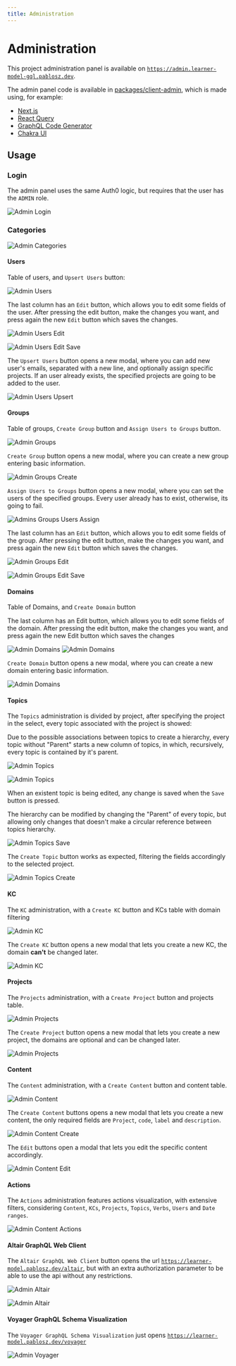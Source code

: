 ```yaml
---
title: Administration
---
```


# Administration

This project administration panel is available on [`https://admin.learner-model-gql.pablosz.dev`](https://admin.learner-model-gql.pablosz.dev).

The admin panel code is available in [packages/client-admin](https://github.com/PabloSzx/learner-model-gql/tree/main/packages/client-admin), which is made using, for example:

- [Next.js](https://nextjs.org/)
- [React Query](https://react-query.tanstack.com/)
- [GraphQL Code Generator](https://www.graphql-code-generator.com/)
- [Chakra UI](https://chakra-ui.com/)

## Usage

### Login

The admin panel uses the same Auth0 logic, but requires that the user has the `ADMIN` role.

![Admin Login](/admin-1.png)

### Categories

![Admin Categories](/admin-2.png)

#### Users

Table of users, and `Upsert Users` button:

![Admin Users](/admin-3.png)

The last column has an `Edit` button, which allows you to edit some fields of the user. After pressing the edit button, make the changes you want, and press again the new `Edit` button which saves the changes.

![Admin Users Edit](/admin-4.png)

![Admin Users Edit Save](/admin-5.png)

The `Upsert Users` button opens a new modal, where you can add new user's emails, separated with a new line, and optionally assign specific projects. If an user already exists, the specified projects are going to be added to the user.

![Admin Users Upsert](/admin-6.png)

#### Groups

Table of groups, `Create Group` button and `Assign Users to Groups` button.

![Admin Groups](/admin-7.png)

`Create Group` button opens a new modal, where you can create a new group entering basic information.

![Admin Groups Create](/admin-8.png)

`Assign Users to Groups` button opens a new modal, where you can set the users of the specified groups. Every user already has to exist, otherwise, its going to fail.

![Admins Groups Users Assign](/admin-9.png)

The last column has an `Edit` button, which allows you to edit some fields of the group. After pressing the edit button, make the changes you want, and press again the new `Edit` button which saves the changes.

![Admin Groups Edit](/admin-10.png)

![Admin Groups Edit Save](/admin-11.png)

#### Domains

Table of Domains, and `Create Domain` button

The last column has an Edit button, which allows you to edit some fields of the domain. After pressing the edit button, make the changes you want, and press again the new Edit button which saves the changes

![Admin Domains](/admin-12.png)
![Admin Domains](/admin-14.png)

`Create Domain` button opens a new modal, where you can create a new domain entering basic information.

![Admin Domains](/admin-13.png)

#### Topics

The `Topics` administration is divided by project, after specifying the project in the select, every topic associated with the project is showed:

Due to the possible associations between topics to create a hierarchy, every topic without "Parent" starts a new column of topics, in which, recursively, every topic is contained by it's parent.

![Admin Topics](/admin-topics-1.png)

![Admin Topics](/admin-topics-2.png)

When an existent topic is being edited, any change is saved when the `Save` button is pressed.

The hierarchy can be modified by changing the "Parent" of every topic, but allowing only changes that doesn't make a circular reference between topics hierarchy.

![Admin Topics Save](/admin-topics-3.png)

The `Create Topic` button works as expected, filtering the fields accordingly to the selected project.

![Admin Topics Create](/admin-topics-4.png)

#### KC

The `KC` administration, with a `Create KC` button and KCs table with domain filtering

![Admin KC](/admin-kc-1.png)

The `Create KC` button opens a new modal that lets you create a new KC, the domain **can't** be changed later.

![Admin KC](/admin-kc-2.png)

#### Projects

The `Projects` administration, with a `Create Project` button and projects table.

![Admin Projects](/admin-projects-1.png)

The `Create Project` button opens a new modal that lets you create a new project, the domains are optional and can be changed later.

![Admin Projects](/admin-projects-2.png)

#### Content

The `Content` administration, with a `Create Content` button and content table.

![Admin Content](/admin-content-1.png)

The `Create Content` buttons opens a new modal that lets you create a new content, the only required fields are `Project`, `code`, `label` and `description`.

![Admin Content Create](/admin-content-2.png)

The `Edit` buttons open a modal that lets you edit the specific content accordingly.

![Admin Content Edit](/admin-content-3.png)

#### Actions

The `Actions` administration features actions visualization, with extensive filters, considering `Content`, `KCs`, `Projects`, `Topics`, `Verbs`, `Users` and `Date ranges`.

![Admin Content Actions](/admin-actions-1.png)

#### Altair GraphQL Web Client

The `Altair GraphQL Web Client` button opens the url [`https://learner-model.pablosz.dev/altair`](https://learner-model.pablosz.dev/altair), but with an extra authorization parameter to be able to use the api without any restrictions.

![Admin Altair](/admin-altair-1.png)

![Admin Altair](/admin-altair-2.png)

#### Voyager GraphQL Schema Visualization

The `Voyager GraphQL Schema Visualization` just opens [`https://learner-model.pablosz.dev/voyager`](https://learner-model.pablosz.dev/voyager)

![Admin Voyager](/admin-voyager.png)
